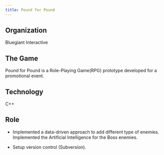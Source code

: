 ```yaml
---
title: Pound for Pound
---
```


## Organization

Bluegiant Interactive

## The Game

Pound for Pound is a Role-Playing Game(RPG) prototype developed for a promotional event.

## Technology

C++

## Role

-   Implemented a data-driven approach to add different type of enemies. Implemented the Artificial Intelligence for the
    Boss enemies.

-   Setup version control (Subversion).
